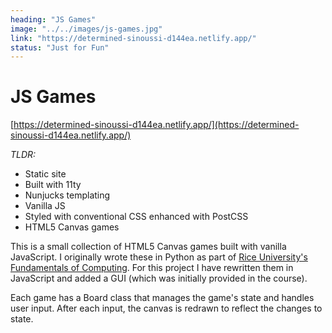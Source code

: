 ```yaml
---
heading: "JS Games"
image: "../../images/js-games.jpg"
link: "https://determined-sinoussi-d144ea.netlify.app/"
status: "Just for Fun"
---
```

# JS Games

[https://determined-sinoussi-d144ea.netlify.app/](https://determined-sinoussi-d144ea.netlify.app/)

*TLDR:*
- Static site
- Built with 11ty
- Nunjucks templating
- Vanilla JS
- Styled with conventional CSS enhanced with PostCSS
- HTML5 Canvas games

This is a small collection of HTML5 Canvas games built with vanilla JavaScript. I originally wrote these in Python as part of [Rice University's Fundamentals of Computing]("https://www.coursera.org/specializations/computer-fundamentals#courses"). For this project I have rewritten them in JavaScript and added a GUI (which was initially provided in the course).

Each game has a Board class that manages the game's state and handles user input. After each input, the canvas is redrawn to reflect the changes to state.